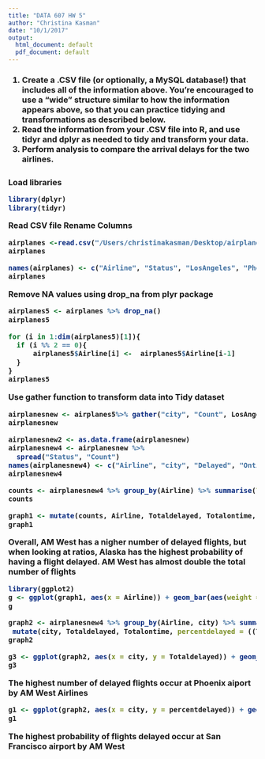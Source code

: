 ```yaml
---
title: "DATA 607 HW 5"
author: "Christina Kasman"
date: "10/1/2017"
output:
  html_document: default
  pdf_document: default
---
```

<h3>(1) Create a .CSV file (or optionally, a MySQL database!) that includes all of the information above.
You’re encouraged to use a “wide” structure similar to how the information appears above, so
that you can practice tidying and transformations as described below.
(2) Read the information from your .CSV file into R, and use tidyr and dplyr as needed to tidy
and transform your data.
(3) Perform analysis to compare the arrival delays for the two airlines.
<h3>

Load libraries
```r
library(dplyr)
library(tidyr)
```

Read CSV file
Rename Columns
```r
airplanes <-read.csv("/Users/christinakasman/Desktop/airplanes data607.csv", header=TRUE, sep=",", stringsAsFactors=FALSE)
airplanes
```

```r
names(airplanes) <- c("Airline", "Status", "LosAngeles", "Phoenix", "SanDiego", "SanFrancisco", "Seattle")
airplanes
```

Remove NA values using drop_na from plyr package
```r
airplanes5 <- airplanes %>% drop_na()
airplanes5
```


```r
for (i in 1:dim(airplanes5)[1]){
  if (i %% 2 == 0){
      airplanes5$Airline[i] <-  airplanes5$Airline[i-1]
  }
}
airplanes5
```


Use gather function to transform data into Tidy dataset
```r
airplanesnew <- airplanes5%>% gather("city", "Count", LosAngeles:Seattle) 
airplanesnew
```

```r
airplanesnew2 <- as.data.frame(airplanesnew)
airplanesnew4 <- airplanesnew %>%  
  spread("Status", "Count")
names(airplanesnew4) <- c("Airline", "city", "Delayed", "Ontime")
airplanesnew4
```
```r
counts <- airplanesnew4 %>% group_by(Airline) %>% summarise(Totaldelayed = sum(Delayed), Totalontime = sum(Ontime))
counts
```
```r
graph1 <- mutate(counts, Airline, Totaldelayed, Totalontime, Totalflights = Totaldelayed + Totalontime, percentdelayed = ((Totaldelayed/(Totalontime + Totaldelayed))*100), percentontime = ((Totalontime/(Totalontime + Totaldelayed))*100))
graph1
```

**Overall, AM West has a nigher number of delayed flights, but when looking at ratios, Alaska has the highest probability of having a flight delayed. AM West has almost double the total number of flights**


```r
library(ggplot2)
g <- ggplot(graph1, aes(x = Airline)) + geom_bar(aes(weight = Totaldelayed), fill="#DD8888") + ylab("Delayed") + ggtitle("Total Delayed Flights per Airline")
g
```


```r
graph2 <- airplanesnew4 %>% group_by(Airline, city) %>% summarise(Totaldelayed = sum(Delayed), Totalontime = sum(Ontime)) %>% 
 mutate(city, Totaldelayed, Totalontime, percentdelayed = ((Totaldelayed/(Totalontime + Totaldelayed))*100), percentontime = ((Totalontime/(Totalontime + Totaldelayed))*100))
graph2
```
```r
g3 <- ggplot(graph2, aes(x = city, y = Totaldelayed)) + geom_bar(aes(fill= Airline), stat = "Identity", position=position_dodge()) + ylab("Delayed") + ggtitle("Total Delayed Flights per Airline")
g3
```

**The highest number of delayed flights occur at Phoenix aiport by AM West Airlines** 
```r
g1 <- ggplot(graph2, aes(x = city, y = percentdelayed)) + geom_bar(aes(fill= Airline), stat = "Identity", position=position_dodge()) + ylab("On Time") + ggtitle("Percent Delayed Flights per Airline")
g1
```

**The highest probability of flights delayed occur at San Francisco airport by AM West**



